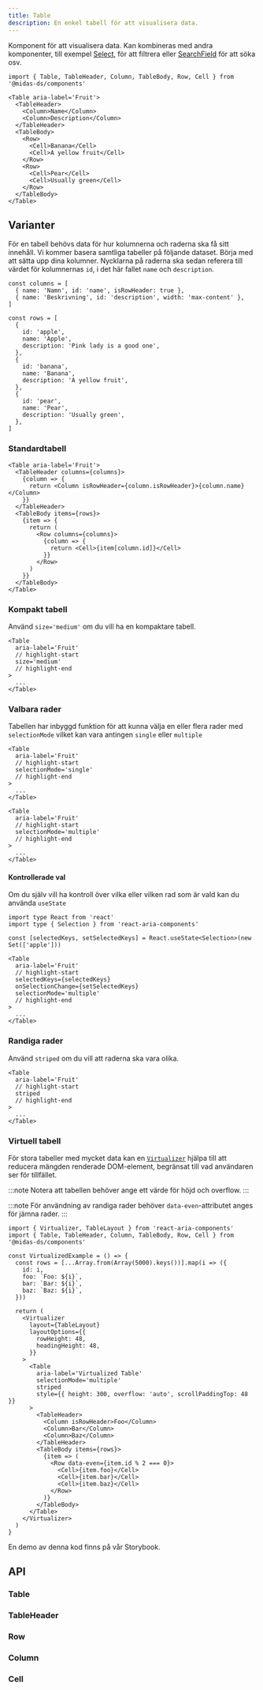 ```yaml
---
title: Table
description: En enkel tabell för att visualisera data.
---
```



<ComponentHeader
  name='Table'
  friendlyName='Tabell'
/>

Komponent för att visualisera data. Kan kombineras med andra komponenter, till exempel [Select](/components/select),
för att filtrera eller [SearchField](/components/search-field) för att söka osv.

```tsx
import { Table, TableHeader, Column, TableBody, Row, Cell } from '@midas-ds/components'
```

```tsx
<Table aria-label='Fruit'>
  <TableHeader>
    <Column>Name</Column>
    <Column>Description</Column>
  </TableHeader>
  <TableBody>
    <Row>
      <Cell>Banana</Cell>
      <Cell>A yellow fruit</Cell>
    </Row>
    <Row>
      <Cell>Pear</Cell>
      <Cell>Usually green</Cell>
    </Row>
  </TableBody>
</Table>
```

<BasicExample />

## Varianter

För en tabell behövs data för hur kolumnerna och raderna ska få sitt innehåll. Vi kommer basera samtliga tabeller på följande dataset.
Börja med att sätta upp dina kolumner. Nycklarna på raderna ska sedan referera till värdet för kolumnernas `id`, i det här fallet `name` och `description`.

```tsx
const columns = [
  { name: 'Namn', id: 'name', isRowHeader: true },
  { name: 'Beskrivning', id: 'description', width: 'max-content' },
]

const rows = [
  {
    id: 'apple',
    name: 'Apple',
    description: 'Pink lady is a good one',
  },
  {
    id: 'banana',
    name: 'Banana',
    description: 'A yellow fruit',
  },
  {
    id: 'pear',
    name: 'Pear',
    description: 'Usually green',
  },
]
```

### Standardtabell

```tsx
<Table aria-label='Fruit'>
  <TableHeader columns={columns}>
    {column => {
      return <Column isRowHeader={column.isRowHeader}>{column.name}</Column>
    }}
  </TableHeader>
  <TableBody items={rows}>
    {item => {
      return (
        <Row columns={columns}>
          {column => {
            return <Cell>{item[column.id]}</Cell>
          }}
        </Row>
      )
    }}
  </TableBody>
</Table>
```

<FullExample />

### Kompakt tabell

Använd `size='medium'` om du vill ha en kompaktare tabell.

```tsx
<Table
  aria-label='Fruit'
  // highlight-start
  size='medium'
  // highlight-end
>
  ...
</Table>
```

<FullExample size='medium' />

### Valbara rader

Tabellen har inbyggd funktion för att kunna välja en eller flera rader med `selectionMode` vilket kan vara antingen `single` eller `multiple`

```tsx title="single"
<Table
  aria-label='Fruit'
  // highlight-start
  selectionMode='single'
  // highlight-end
>
  ...
</Table>
```

<FullExample selectionMode='single' />

```tsx title="multiple"
<Table
  aria-label='Fruit'
  // highlight-start
  selectionMode='multiple'
  // highlight-end
>
  ...
</Table>
```

<FullExample selectionMode='multiple' />

#### Kontrollerade val

Om du själv vill ha kontroll över vilka eller vilken rad som är vald kan du använda `useState`

```tsx
import type React from 'react'
import type { Selection } from 'react-aria-components'
```

```tsx
const [selectedKeys, setSelectedKeys] = React.useState<Selection>(new Set(['apple']))

<Table
  aria-label='Fruit'
  // highlight-start
  selectedKeys={selectedKeys}
  onSelectionChange={setSelectedKeys}
  selectionMode='multiple'
  // highlight-end
>
  ...
</Table>
```

<ControlledExample />

### Randiga rader

Använd `striped` om du vill att raderna ska vara olika.

```tsx
<Table
  aria-label='Fruit'
  // highlight-start
  striped
  // highlight-end
>
  ...
</Table>
```

<FullExample striped />

### Virtuell tabell

För stora tabeller med mycket data kan en [`Virtualizer`](https://react-spectrum.adobe.com/react-aria/Virtualizer.html) hjälpa till att reducera mängden renderade DOM-element, begränsat till vad användaren ser för tillfället.

:::note
Notera att tabellen behöver ange ett värde för höjd och overflow.
:::

:::note
För användning av randiga rader behöver `data-even`-attributet anges för jämna rader.
:::

```tsx
import { Virtualizer, TableLayout } from 'react-aria-components'
import { Table, TableHeader, Column, TableBody, Row, Cell } from '@midas-ds/components'

const VirtualizedExample = () => {
  const rows = [...Array.from(Array(5000).keys())].map(i => ({
    id: i,
    foo: `Foo: ${i}`,
    bar: `Bar: ${i}`,
    baz: `Baz: ${i}`,
  }))

  return (
    <Virtualizer
      layout={TableLayout}
      layoutOptions={{
        rowHeight: 48,
        headingHeight: 48,
      }}
    >
      <Table
        aria-label='Virtualized Table'
        selectionMode='multiple'
        striped
        style={{ height: 300, overflow: 'auto', scrollPaddingTop: 48 }}
      >
        <TableHeader>
          <Column isRowHeader>Foo</Column>
          <Column>Bar</Column>
          <Column>Baz</Column>
        </TableHeader>
        <TableBody items={rows}>
          {item => (
            <Row data-even={item.id % 2 === 0}>
              <Cell>{item.foo}</Cell>
              <Cell>{item.bar}</Cell>
              <Cell>{item.baz}</Cell>
            </Row>
          )}
        </TableBody>
      </Table>
    </Virtualizer>
  )
}
```

En demo av denna kod finns på vår Storybook.

## API

### Table

<PropTable name='Table' />

### TableHeader

<PropTable
  name='TableHeader'
  defaultOpen={false}
/>

### Row

<PropTable
  name='Row'
  defaultOpen={false}
/>

### Column

<PropTable
  name='Column'
  defaultOpen={false}
/>

### Cell

<PropTable
  name='Cell'
  defaultOpen={false}
/>
